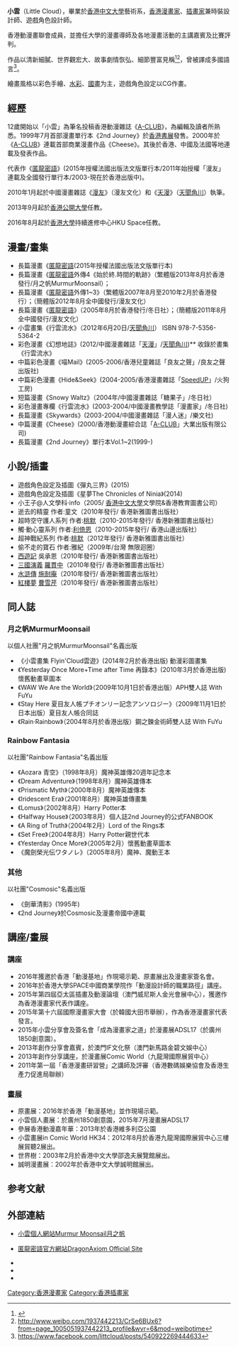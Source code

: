 '''小雲'''（Little Cloud），畢業於[[香港中文大學|香港中文大學]]藝術系，[[香港|香港]][[漫畫家|漫畫家]]、[[插畫家|插畫家]]兼時裝設計師、遊戲角色設計師。

香港動漫畫聯會成員，並擔任大學的漫畫導師及各地漫畫活動的主講嘉賓及比賽評判。

作品以清新細膩、世界觀宏大、故事劇情恢弘、細節豐富見稱<ref>{{Cite web |url=http://www.kakeru.hk/dragon/treasure/treasure/02tina05.htm |title=存档副本 |access-date=2016-10-07 |archive-date=2016-10-09 |archive-url=https://web.archive.org/web/20161009154620/http://www.kakeru.hk/dragon/treasure/treasure/02tina05.htm |dead-url=no }}</ref><ref>http://www.weibo.com/1937442213/CrSe6BUx6?from=page_1005051937442213_profile&wvr=6&mod=weibotime</ref>，曾被譯成多國語言<ref>https://www.facebook.com/littcloud/posts/540922269444633</ref>。

繪畫風格以彩色手繪、[[水彩|水彩]]、[[國畫|國畫]]为主，遊戲角色設定以CG作畫。

== 經歷 ==
12歲開始以「小雲」為筆名投稿香港動漫雜誌《[[A-CLUB|A-CLUB]]》，為編輯及讀者所熟悉。1999年7月首部漫畫單行本《2nd Journey》於[[香港書展|香港書展]]發售。2000年於《[[A-CLUB|A-CLUB]]》連載首部商業漫畫作品《Cheese》。其後於香港、中國及法國等地連載及發表作品。

代表作《[[匿龍密語|匿龍密語]]》(2015年授權法國出版法文版單行本/2011年始授權「漫友」連載及全國發行單行本/2003-現在於香港出版中)。

2010年1月起於中國漫畫雜誌《[[漫友|漫友]]》（漫友文化）和《[[天漫|天漫]]》（[[天聞角川|天聞角川]]）執筆。

2013年9月起於[[香港公開大學|香港公開大學]]任教。

2016年8月起於[[香港大學|香港大學]]持續進修中心HKU Space任教。

== 漫畫/畫集 ==
* 長篇漫畫《[[匿龍密語|匿龍密語]](2015年授權法國出版法文版單行本)
* 長篇漫畫《[[匿龍密語|匿龍密語]]外傳4《始於終.時間的軌跡》（繁體版2013年8月於香港發行/月之帆MurmurMoonsail）；
* 長篇漫畫《[[匿龍密語|匿龍密語]]外傳1~3》（繁體版2007年8月至2010年2月於香港發行）；（簡體版2012年8月全中國發行/漫友文化）
* 長篇漫畫《[[匿龍密語|匿龍密語]]》（2005年8月於香港發行/冬日社）；（簡體版2011年8月全中國發行/漫友文化）
* 小雲畫集《行雲流水》（2012年6月20日/[[天聞角川|天聞角川]]） ISBN 978-7-5356-5364-2
* 彩色漫畫《幻想地誌》(2012/中國漫畫雜誌「[[天漫|天漫]]」/[[天聞角川|天聞角川]])** 收錄於畫集《行雲流水》
* 中篇彩色漫畫《喵Mail》(2005-2006/香港兒童雜誌「良友之聲」/良友之聲出版社)
* 中篇彩色漫畫《Hide&Seek》(2004-2005/香港漫畫雜誌「[[SpeedUP|SpeedUP]]」/火狗工房)
* 短篇漫畫《Snowy Waltz》（2004年/中國漫畫雜誌「糖果子」/冬日社）
* 彩色漫畫專欄《行雲流水》(2003-2004/中國漫畫教學誌「漫畫家」/冬日社)
* 長篇漫畫《Skywards》(2003-2004/中國漫畫雜誌「漫人迷」/樂文社)
* 中篇漫畫《Cheese》(2000/香港動漫畫綜合誌「[[A-CLUB|A-CLUB]]」大業出版有限公司)
* 長篇漫畫《2nd Journey》單行本Vol.1~2(1999-)

== 小說/插畫 ==
* 遊戲角色設定及插圖《彈丸三界》(2015)
* 遊戲角色設定及插圖《星夢The Chronicles of Ninia》(2014)
* 小王子@人文學科‧info（2005/ [[香港中文大學|香港中文大學]]文學院&香港教育圖書公司）
* 逝去的精靈 作者:童文（2010年發行/ 香港新雅圖書出版社）
* 超時空守護人系列 作者:[[桃默|桃默]]（2010-2015年發行/ 香港新雅圖書出版社）
* 觸·動心靈系列 作者:[[利倚恩|利倚恩]]（2010-2015年發行/ 香港山邊出版社）
* 超神戰紀系列 作者:[[桃默|桃默]]（2012年發行/ 香港新雅圖書出版社）
* 偷不走的寶石 作者:雅紀（2009年/台灣 無限迴圈）
* [[西遊記|西遊記]] 吳承恩（2010年發行/ 香港新雅圖書出版社）
* [[三國演義|三國演義]] [[羅貫中|羅貫中]]（2010年發行/ 香港新雅圖書出版社）
* [[水滸傳|水滸傳]] [[施耐庵|施耐庵]]（2010年發行/ 香港新雅圖書出版社）
* [[紅樓夢|紅樓夢]] [[曹雪芹|曹雪芹]]（2010年發行/ 香港新雅圖書出版社）

== 同人誌 ==
=== 月之帆MurmurMoonsail ===
以個人社團"月之帆MurmurMoonsail"名義出版
* 《小雲畫集 Flyin'Cloud雲遊》(2014年2月於香港出版) 動漫彩圖畫集
* 《Yesterday Once More+Time after Time 再錄本》(2010年3月於香港出版) 懷舊動畫草圖本
* 《WAW We Are the World》（2009年10月1日於香港出版）APH雙人誌 With FuYu
* 《Stay Here 夏目友人帳プチオンリー記念アンソロジー》（2009年11月1日於日本出版）夏目友人帳合同誌
* 《Rain‧Rainbow》（2004年8月於香港出版）鋼之鍊金術師雙人誌 With FuYu

=== Rainbow Fantasia ===
以社團"Rainbow Fantasia"名義出版
* 《Aozara 青空》（1998年8月）魔神英雄傳20週年記念本
* 《Dream Adventure》（1998年8月）魔神英雄傳本
* 《Prismatic Myth》（2000年8月）魔神英雄傳本
* 《Iridescent Era》（2001年8月）魔神英雄傳畫集
* 《Lomus》（2002年8月）Harry Potter本
* 《Halfway House》（2003年8月）個人誌2nd Journey的公式FANBOOK
* 《A Ring of Truth》（2004年2月）Lord of the Rings本
* 《Set Free》（2004年8月）Harry Potter親世代本
* 《Yesterday Once More》（2005年2月）懷舊動畫草圖本
* 《魔劍榮光伝ワタノレ》（2005年8月）魔神、魔動王本

=== 其他 ===
以社團"Cosmosic"名義出版
* 《劍華清影》(1995年)
* 《2nd Journey》於Cosmosic及漫畫帝國中連載

== 講座/畫展 ==
=== 講座 ===
* 2016年獲邀於香港「動漫基地」作現場示範、原畫展出及漫畫家簽名會。
* 2016年於香港大學SPACE中國商業學院作「動漫設計師的職業路徑」講座。
* 2015年第四屆亞太區插畫及動漫論壇（澳門威尼斯人金光會展中心），獲邀作為香港漫畫家代表作講座。
* 2015年第十六屆國際漫畫家大會（於韓國大田市舉辦），作為香港漫畫家代表發言。
* 2015年小雲分享會及簽名會「成為漫畫家之道」於漫畫展ADSL17（於廣州1850創意園）。
* 2013年創作分享會嘉賓，於澳門IF文化祭（澳門新馬路金碧文娛中心）
* 2013年創作分享講座，於漫畫展Comic World（九龍灣國際展貿中心）
* 2011年第一屆「香港漫畫研習營」之講師及評審（香港數碼娛樂協會及香港生產力促進局聯辦）

=== 畫展 ===
*原畫展：2016年於香港「動漫基地」並作現場示範。
*小雲個人畫展：於廣州1850創意園，2015年7月漫畫展ADSL17
*參展香港動漫嘉年華：2013年於香港維多利亞公園
*小雲畫展in Comic World HK34：2012年8月於香港九龍灣國際展貿中心三樓展貿聽2展出。
*世界樹：2003年2月於香港中文大學邵逸夫展覽館展出。
*誠明漫畫展：2002年於香港中文大學誠明館展出。

==参考文献==
{{reflist}}

== 外部連結 ==
*{{zh-hk}}[http://www.kakeru.hk/littlecloud/ 小雲個人網站Murmur Moonsail月之帆] {{Wayback|url=http://www.kakeru.hk/littlecloud/ |date=20200224101253 }}
*{{zh-hk}}[http://www.kakeru.hk/littlecloud/ 匿龍密語官方網站DragonAxiom Official Site] {{Wayback|url=http://www.kakeru.hk/littlecloud/ |date=20200224101253 }}
*{{zh-hk}}{{Facebook|littcloud}}
*{{zh-cn}}{{Sinaweibo|littcloud}}
*{{zh-hk}}{{Plurk|litt_cloud}}

{{DEFAULTSORT:Little Cloud}}
[[Category:香港漫畫家|Category:香港漫畫家]]
[[Category:香港插畫家|Category:香港插畫家]]